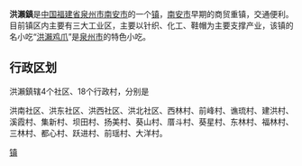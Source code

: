 {{中国乡级行政区
| 行政区全称 = 洪濑镇
| 景观照片文件名 =
| 景观照片描述 =
| 汉语拼音 =
| 上级行政区 = [[福建省|福建省]][[南安市|南安市]]
| 行政区类别 = [[镇|镇]]
| 行政区划代码 = 350583113
| 地理坐标 = {{coord|25.078|N|118.5186|E|display=inline,title|scale:80000_region:CN}}
| 总面积 =
| 户籍人口 =
| 户籍人口年份 =
| 常住人口 =
| 常住人口年份 =
| 人口密度 =
| 领导人职务1 =
| 领导人姓名1 =
| 领导人职务2 =
| 领导人姓名2 =
| 行政区划 = 4个[[居委会|居委会]]、18个[[行政村|行政村]]
| 官方网站 =
| 政府驻地 =
| 邮政编码 =
| 毗邻行政区 =
| 位置图文件名 =
| 位置图描述 =
}}

'''洪瀨鎮'''是[[中华人民共和国|中国]][[福建省|福建省]][[泉州市|泉州市]][[南安市|南安市]]的一个[[镇|镇]]，[[南安市|南安市]]早期的商贸重镇，交通便利。目前镇区内主要有三大工业区，主要以针织、化工、鞋帽为主要支撑产业，该镇的名小吃“[[洪瀨鸡爪|洪瀨鸡爪]]”是[[泉州市|泉州市]]的特色小吃。

== 行政区划 ==
洪瀨鎮辖4个社区、18个行政村，分别是

洪南社区、洪东社区、洪西社区、洪北社区、西林村、前峰村、谯琉村、建洪村、溪霞村、集新村、坝田村、扬美村、葵山村、厝斗村、葵星村、东林村、福林村、三林村、都心村、跃进村、前瑶村、大洋村。

{{Fujian-stub}}
{{南安市行政区划}}
[[Category:南安市乡镇|镇]]